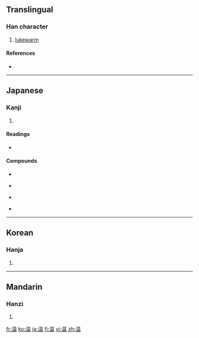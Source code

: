 {{also|溫}}
==Translingual==

===Han character===
{{Han char|rn=85|rad=水|as=09|sn=12|four=|canj=水日月廿 (EABT)}}

# [[lukewarm]]

====References====
* {{Han ref|kx=0634.100|dkj=17774|dj=1041.070|hdz=31675.040|uh=6E29|ud=28201}}

----

==Japanese==

===Kanji===
{{ja-kanji|grade=3|rs=水09}}

# {{defn|Japanese|sort=水09}}

====Readings====
* {{ja-readings|on=[[おん]] (on), [[うん]] (un)|kun=[[あたたか]] (atataka), [[あたためる]] (atatameru), [[ぬるい]] (nurui), [[ぬくもり]] (nukumori)}}

====Compounds====
{{top4}}
* {{term|温泉||hot spring|tr=おんせん, onsen|lang=ja|sc=Jpan}}
{{mid4}}
* {{term|温かい||[[warm]] (of an object)|tr=あたたかい, atatakai|lang=ja|sc=Jpan}}
{{mid4}}
* {{term|温い||[[lukewarm]], [[tepid]] (of an object)|tr=ぬるい, nurui|lang=ja|sc=Jpan}}
{{mid4}}
* {{term|温もり||[[warmth]]|tr=ぬくもり, nukumori|lang=ja|sc=Jpan}}
{{bottom}}

----

==Korean==

===Hanja===
{{ko-hanja|hangeul=온|eumhun=|rv=on|mr=on|y=on}}

# {{defn|Korean|sort=水09}}

----

==Mandarin==

===Hanzi===
{{cmn-hanzi|tra=溫|pin=[[wēn]] ([[wen1]]), [[yùn]] ([[yun4]])|wg=wen<sup>1</sup>, yün<sup>4</sup>}}

# {{defn|Mandarin|sort=水09}}

[[fr:温]]
[[ko:温]]
[[ja:温]]
[[fi:温]]
[[vi:温]]
[[zh:温]]